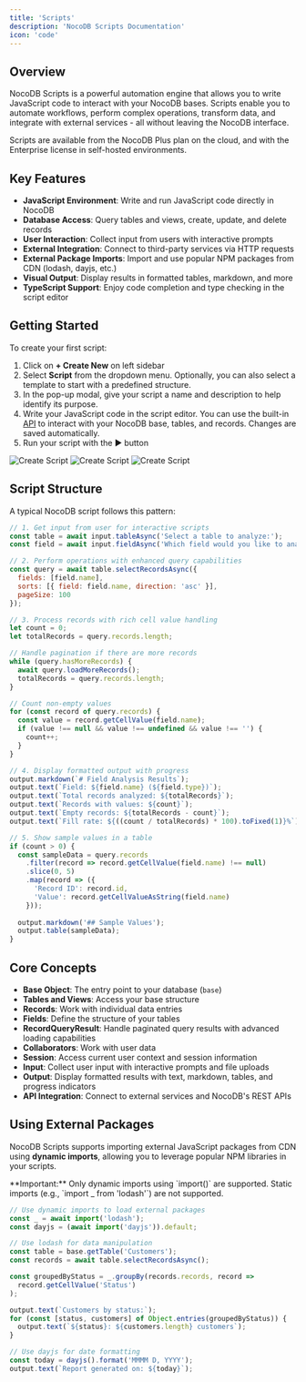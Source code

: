 ```yaml
---
title: 'Scripts'
description: 'NocoDB Scripts Documentation'
icon: 'code'
---
```


## Overview

NocoDB Scripts is a powerful automation engine that allows you to write JavaScript code to interact with your NocoDB bases. Scripts enable you to automate workflows, perform complex operations, transform data, and integrate with external services - all without leaving the NocoDB interface.

<Callout type="info">Scripts are available from the NocoDB Plus plan on the cloud, and with the Enterprise license in self-hosted environments.</Callout>

## Key Features

- **JavaScript Environment**: Write and run JavaScript code directly in NocoDB
- **Database Access**: Query tables and views, create, update, and delete records
- **User Interaction**: Collect input from users with interactive prompts
- **External Integration**: Connect to third-party services via HTTP requests
- **External Package Imports**: Import and use popular NPM packages from CDN (lodash, dayjs, etc.)
- **Visual Output**: Display results in formatted tables, markdown, and more
- **TypeScript Support**: Enjoy code completion and type checking in the script editor

## Getting Started

To create your first script:

1. Click on **+ Create New** on left sidebar
2. Select **Script** from the dropdown menu. Optionally, you can also select a template to start with a predefined structure.
3. In the pop-up modal, give your script a name and description to help identify its purpose.
4. Write your JavaScript code in the script editor. You can use the built-in [API](/docs/scripts/api-reference) to interact with your NocoDB base, tables, and records. Changes are saved automatically.
5. Run your script with the ▶️ button

![Create Script](/img/v2/scripts/create-script-2.png)
![Create Script](/img/v2/scripts/create-script-3.png)
![Create Script](/img/v2/scripts/create-script-4.png)

## Script Structure

A typical NocoDB script follows this pattern:

```javascript
// 1. Get input from user for interactive scripts
const table = await input.tableAsync('Select a table to analyze:');
const field = await input.fieldAsync('Which field would you like to analyze?', table);

// 2. Perform operations with enhanced query capabilities
const query = await table.selectRecordsAsync({
  fields: [field.name],
  sorts: [{ field: field.name, direction: 'asc' }],
  pageSize: 100
});

// 3. Process records with rich cell value handling
let count = 0;
let totalRecords = query.records.length;

// Handle pagination if there are more records
while (query.hasMoreRecords) {
  await query.loadMoreRecords();
  totalRecords = query.records.length;
}

// Count non-empty values
for (const record of query.records) {
  const value = record.getCellValue(field.name);
  if (value !== null && value !== undefined && value !== '') {
    count++;
  }
}

// 4. Display formatted output with progress
output.markdown(`# Field Analysis Results`);
output.text(`Field: ${field.name} (${field.type})`);
output.text(`Total records analyzed: ${totalRecords}`);
output.text(`Records with values: ${count}`);
output.text(`Empty records: ${totalRecords - count}`);
output.text(`Fill rate: ${((count / totalRecords) * 100).toFixed(1)}%`);

// 5. Show sample values in a table
if (count > 0) {
  const sampleData = query.records
    .filter(record => record.getCellValue(field.name) !== null)
    .slice(0, 5)
    .map(record => ({
      'Record ID': record.id,
      'Value': record.getCellValueAsString(field.name)
    }));
  
  output.markdown('## Sample Values');
  output.table(sampleData);
}
```

## Core Concepts

- **Base Object**: The entry point to your database (`base`)
- **Tables and Views**: Access your base structure
- **Records**: Work with individual data entries
- **Fields**: Define the structure of your tables
- **RecordQueryResult**: Handle paginated query results with advanced loading capabilities
- **Collaborators**: Work with user data
- **Session**: Access current user context and session information
- **Input**: Collect user input with interactive prompts and file uploads
- **Output**: Display formatted results with text, markdown, tables, and progress indicators
- **API Integration**: Connect to external services and NocoDB's REST APIs

## Using External Packages

NocoDB Scripts supports importing external JavaScript packages from CDN using **dynamic imports**, allowing you to leverage popular NPM libraries in your scripts.

<Callout type="warning">
**Important:** Only dynamic imports using `import()` are supported. Static imports (e.g., `import _ from 'lodash'`) are not supported.
</Callout>

```javascript
// Use dynamic imports to load external packages
const _ = await import('lodash');
const dayjs = (await import('dayjs')).default;

// Use lodash for data manipulation
const table = base.getTable('Customers');
const records = await table.selectRecordsAsync();

const groupedByStatus = _.groupBy(records.records, record => 
  record.getCellValue('Status')
);

output.text(`Customers by status:`);
for (const [status, customers] of Object.entries(groupedByStatus)) {
  output.text(`${status}: ${customers.length} customers`);
}

// Use dayjs for date formatting
const today = dayjs().format('MMMM D, YYYY');
output.text(`Report generated on: ${today}`);

```



